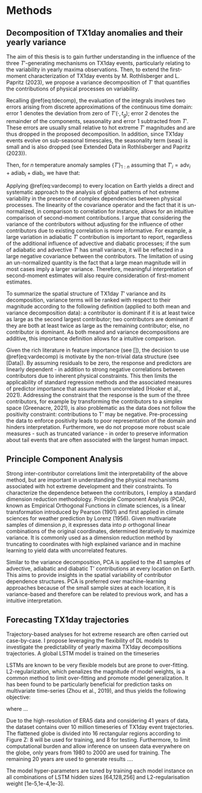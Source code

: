 # Methods

## Decomposition of TX1day anomalies and their yearly variance

The aim of this thesis is to gain further understanding in the influence of the three $T'$-generating mechanisms on TX1day events, particularly relating to the variability in yearly maxima observations. Then, to extend the first-moment characterization of TX1day events by M. Rothlisberger and L. Papritz (2023), we propose a variance decomposition of $T'$ that quantifies the contributions of physical processes on variability. 

Recalling \@ref(eq:tdecomp), the evaluation of the integrals involves two errors arising from discrete approximations of the continuous time domain: error 1 denotes the deviation from zero of $T'(\cdot ,t_g)$; error 2 denotes the remainder of the components, seasonality and error 1 subtracted from $T'$. These errors are usually small relative to hot extreme $T'$ magnitudes and are thus dropped in the proposed decomposition. In addition, since TX1day events evolve on sub-seasonal timescales, the seasonality term (seas) is small and is also dropped (see Extended Data in Rothlisberger and Papritz (2023)). 

Then, for $n$ temperature anomaly samples $\{ T' \}_{1:n}$ assuming that ${T'}_i = \text{adv}_i +\text{adiab}_i +\text{diab}_i$, we have that:

\begin{equation}
   V(\{ T' \}_{1:n}) = \sum_{c \in \{\text{adv},\text{adiab},\text{diab}\}} V(\{ c \}_{1:n} ) + \sum_{c, d \in \{\text{adv},\text{adiab},\text{diab}\} , c\neq d} \text{Cov}(\{ c \}_{1:n} ,\{ d \}_{1:n})
(\#eq:vardecomp)
\end{equation}

Applying \@ref(eq:vardecomp) to every location on Earth yields a direct and systematic approach to the analysis of global patterns of hot extreme variability in the presence of complex dependencies between physical processes. The linearity of the covariance operator and the fact that it is un-normalized, in comparison to correlation for instance, allows for an intuitive comparison of second-moment contributions. I argue that considering the variance of the contributors without adjusting for the influence of other contributors due to existing correlation is more informative. For example, a large variation in adiabatic $T'$ contribution is important to report, regardless of the additional influence of advective and diabatic processes; if the sum of adiabatic and advective $T'$ has small variance, it will be reflected in a large negative covariance between the contributors. The limitation of using an un-normalized quantity is the fact that a large mean magnitude will in most cases imply a larger variance. Therefore, meaningful interpretation of second-moment estimates will also require consideration of first-moment estimates.

To summarize the spatial structure of TX1day $T'$ variance and its decomposition, variance terms will be ranked with respect to their magnitude according to the following definition (applied to both mean and variance decomposition data): a contributor is dominant if it is at least twice as large as the second largest contributor; two contributors are dominant if they are both at least twice as large as the remaining contributor; else, no contributor is dominant. As both meand and variance decompositions are additive, this importance definition allows for a intuitive comparison. 

Given the rich literature in feature importance (see []), the decision to use \@ref(eq:vardecomp) is motivate by the non-trivial data structure (see [Data]). By assuming residuals to be zero, the response and predictors are linearly dependent - in addition to strong negative correlations between contributors due to inherent physical constraints. This then limits the applicability of standard regression methods and the associated measures of predictor importance that assume them uncorrelated (Hooker et al., 2021). Addressing the constraint that the response is the sum of the three contributors, for example by transforming the contributors to a simplex space (Greenacre, 2021), is also problematic as the data does not follow the positivity constraint: contributions to T' may be negative. Pre-processing the data to enforce positivity leads to poor representation of the domain and hinders interpretation. Furthermore, we do not propose more robust scale measures - such as truncated variance - in order to preserve information about tail events that are often associated with the largest human impact. 

## Principle Component Analysis

Strong inter-contributor correlations limit the interpretability of the above method, but are important in understanding the physical mechanisms associated with hot extreme development and their constraints. To characterize the dependence between the contributors, I employ a standard dimension reduction methodology. Principle Component Analysis (PCA), known as Empirical Orthogonal Functions in climate sciences, is a linear transformation introduced by Pearson (1901) and first applied in climate sciences for weather prediction by Lorenz (1956). Given multivariate samples of dimension $p$, it expresses data into $p$ orthogonal linear combinations of the original coordinates, determined iteratively to maximize variance. It is commonly used as a dimension reduction method by truncating to coordinates with high explained variance and in machine learning to yield data with uncorrelated features.

Similar to the variance decomposition, PCA is applied to the 41 samples of advective, adiabatic and diabatic T' contributions at every location on Earth. This aims to provide insights in the spatial variability of contributor dependence structures. PCA is preferred over machine-learning approaches because of the small sample sizes at each location, it is variance-based and therefore can be related to previous work, and has a intuitive interpretation. 

## Forecasting TX1day trajectories

Trajectory-based analyses for hot extreme research are often carried out case-by-case. I propose leveraging the flexibility of DL models to investigate the predictability of yearly maxima TX1day decompositions trajectories. A global LSTM model is trained on the timeseries 

\begin{equation}
   V(\{ T' \}_{1:n}) = \sum_{c \in \{\text{adv},\text{adiab},\text{diab}\}} V(\{ c \}_{1:n} ) + \sum_{c, d \in \{\text{adv},\text{adiab},\text{diab}\} , c\neq d} \text{Cov}(\{ c \}_{1:n} ,\{ d \}_{1:n})
(\#eq:vardecomp)
\end{equation}

LSTMs are known to be very flexible models but are prone to over-fitting. L2-regularization, which penalizes the magnitude of model weights, is a common method to limit over-fitting and promote model generalization. It has been found to be particularly beneficial for prediction tasks on multivariate time-series (Zhou et al., 2019), and thus yields the following objective: 

\begin{equation}
\text{obj} = 
\end{equation}

where ... 

Due to the high-resolution of ERA5 data and considering 41 years of data, the dataset contains over 10 million timeseries of TX1day event trajectories. The flattened globe is divided into 16 rectangular regions according to Figure Z: 8 will be used for training, and 8 for testing. Furthermore, to limit computational burden and allow inference on unseen data everywhere on the globe, only years from 1980 to 2000 are used for training. The remaining 20 years are used to generate results .... 

The model hyper-parameters are tuned by training each model instance on all combinations of LSTM hidden sizes [64,128,256] and L2-regularisation weight [1e-5,1e-4,1e-3]. 